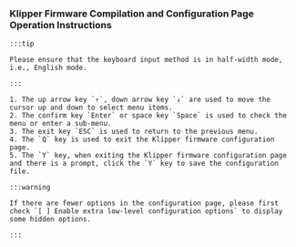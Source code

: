 ### Klipper Firmware Compilation and Configuration Page Operation Instructions

    :::tip

    Please ensure that the keyboard input method is in half-width mode, i.e., English mode.

    :::

    1. The up arrow key `↑`, down arrow key `↓` are used to move the cursor up and down to select menu items.
    2. The confirm key `Enter` or space key `Space` is used to check the menu or enter a sub-menu.
    3. The exit key `ESC` is used to return to the previous menu.
    4. The `Q` key is used to exit the Klipper firmware configuration page.
    5. The `Y` key, when exiting the Klipper firmware configuration page and there is a prompt, click the `Y` key to save the configuration file.

    :::warning

    If there are fewer options in the configuration page, please first check `[ ] Enable extra low-level configuration options` to display some hidden options.

    :::
